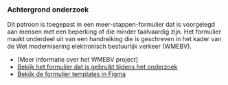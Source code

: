 ### Achtergrond onderzoek

Dit patroon is toegepast in een meer-stappen-formulier dat is voorgelegd aan mensen met een beperking of die minder taalvaardig zijn. Het formulier maakt onderdeel uit van een handreiking die is geschreven in het kader van de Wet modernisering elektronisch bestuurlijk verkeer (WMEBV).

- [Meer informatie over het WMEBV project]
- [Bekijk het formulier dat is gebruikt tijdens het onderzoek](https://nl-design-system-templates-theta.vercel.app/wmebv)
- [Bekijk de formulier templates in Figma](https://www.figma.com/file/taAnsV55PVP0cmw18BnMDk/NLDS---Voorbeeld---Templates?type=design&node-id=1528-3874&mode=design)
